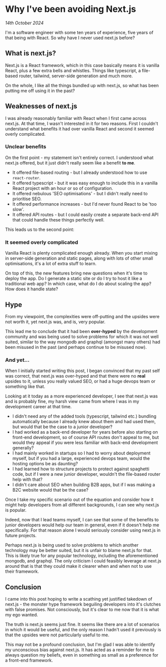 # Why I've been avoiding Next.js

*14th October 2024*

I'm a software engineer with some ten years of experience, five years of that being with React. So why have I never used
next.js before?

## What is next.js?

Next.js is a React framework, which in this case basically means it is vanilla React, plus a few extra bells and
whistles. Things like typescript, a file-based router, tailwind, server-side generation and much more.

On the whole, I like all the things bundled up with next.js, so what has been putting me off using it in the past?

## Weaknesses of next.js

I was already reasonably familiar with React when I first came across next.js. At that time, I wasn't interested in
it for two reasons. First I couldn't understand what benefits it had over vanilla React and second
it seemed overly complicated.

### Unclear benefits

On the first point - my statement isn't entirely correct. I understood what next.js offered, but it just didn't really
seem like a benefit **to me**.

- It offered file-based routing - but I already understood how to use `react-router`.
- It offered typescript - but it was easy enough to include this in a vanilla React project with an hour or so
of configuration.
- It offered nebulous 'SEO optimisations' - but I didn't really need to prioritise SEO.
- It offered performance increases - but I'd never found React to be 'too slow'.
- It offered API routes - but I could easily create a separate back-end API that could handle these things perfectly
well.

This leads us to the second point:

### It seemed overly complicated

Vanilla React is plenty complicated enough already. When you start mixing in server-side generation and static pages,
along with lots of other small optimisations, it's a lot of extra stuff to learn.

On top of this, the new features bring new questions when it's time to deploy the app.
Do I generate a static site or do I try to host it like a traditional web app?
In which case, what do I do about scaling the app? How does it handle state?

## Hype

From my viewpoint, the complexities were off-putting and the upsides were not worth it, yet next.js was, and is, very
popular.

This lead me to conclude that it had been **over-hyped** by the development community and was being used to solve
problems for which it was not well suited, similar to the way mongodb and graphql (amongst many others)
had been misused in the past (and perhaps continue to be misused now).

### And yet...

When I initially started writing this post, I began convinced that my past self was correct, that next.js was over-hyped
and that there were no **real** upsides to it, unless you really valued SEO, or had a huge devops team or something
like that.

Looking at it today as a more experienced developer, I see that next.js was and is probably fine, my harsh view
came from where I was in my development career at that time.

- I didn't need any of the added tools (typescript, tailwind etc.) bundling automatically because I already knew about
them and had used them, but would that be the case to a junior developer?
- I had worked as a back-end developer for years before also starting on front-end development, so of course API routes
don't appeal to me, but would they appeal if you were less familiar with back-end development generally?
- I had mainly worked in startups so I had to worry about deployment myself, but if you had a large, experienced devops
team, would the hosting options be as daunting?
- I had learned how to structure projects to protect against spaghetti code, but if I were a new junior developer,
wouldn't the file-based router help with that?
- I didn't care about SEO when building B2B apps, but if I was making a B2C website would that be the case?

Once I take my specific scenario out of the equation and consider how it might help developers from all different
backgrounds, I can see why next.js is popular.

Indeed, now that I lead teams myself, I can see that some of the benefits to junior developers would help our
team in general, even if it doesn't help me specifically. For that reason alone I would seriously consider using
next.js in future projects.

Perhaps next.js is being used to solve problems to which another technology may be better suited, but it is
unfair to blame next.js for that. This is likely true for any popular technology, including the aforementioned mongodb,
and graphql. The only criticism I could feasibly leverage at next.js around that is that they could make it clearer
when and when not to use their framework.

## Conclusion

I came into this post hoping to write a scathing yet justified takedown of next.js - the monster hype framework
beguiling developers into it's clutches with false promises. Not consciously, but it's clear to me now that it is what
my ego wanted.

The truth is next.js seems just fine. It seems like there are a lot of scenarios in which it would be useful,
and the only reason I hadn't used it previously is that the upsides were not particularly useful to me.

This may not be a profound conclusion, but I'm glad I was able to identify my unconscious bias against
next.js. It has acted as a reminder for me to always question my beliefs, even in something as small as a preference
for a front-end framework.
